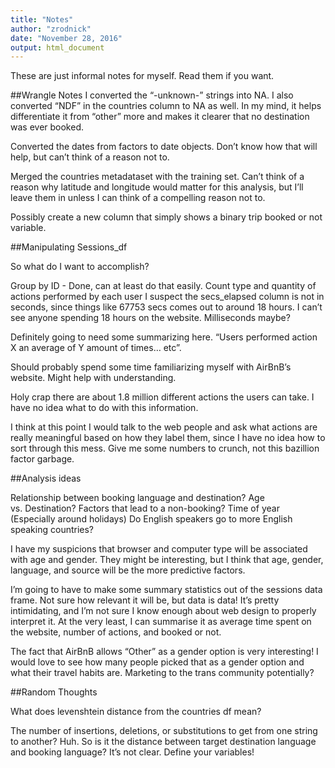 ```yaml
---
title: "Notes"
author: "zrodnick"
date: "November 28, 2016"
output: html_document
---
```

These are just informal notes for myself. Read them if you want. 

##Wrangle Notes
I converted the "-unknown-" strings into NA. I also converted "NDF" in the countries column to NA as well. In my mind, it helps differentiate it from "other" more and makes it clearer that no destination was ever booked. 

Converted the dates from factors to date objects. Don't know how that will help, but can't think of a reason not to. 

Merged the countries metadataset with the training set. Can't think of a reason why latitude and longitude would matter for this analysis, but I'll leave them in unless I can think of a compelling reason not to. 

Possibly create a new column that simply shows a binary trip booked or not variable. 

##Manipulating Sessions_df

So what do I want to accomplish?

Group by ID - Done, can at least do that easily.
Count type and quantity of actions performed by each user
I suspect the secs_elapsed column is not in seconds, since things like 67753 secs comes out to around 18 hours. I can't see anyone spending 18 hours on the website. Milliseconds maybe? 

Definitely going to need some summarizing here. "Users performed action X an average of Y amount of times... etc". 

Should probably spend some time familiarizing myself with AirBnB's website. Might help with understanding. 

Holy crap there are about 1.8 million different actions the users can take. I have no idea what to do with this information. 

I think at this point I would talk to the web people and ask what actions are really meaningful based on how they label them, since I have no idea how to sort through this mess. Give me some numbers to crunch, not this bazillion factor garbage. 

##Analysis ideas

Relationship between booking language and destination?
Age vs. Destination?
Factors that lead to a non-booking?
Time of year (Especially around holidays)
Do English speakers go to more English speaking countries?

I have my suspicions that browser and computer type will be associated with age and gender. They might be interesting, but I think that age, gender, language, and source will be the more predictive factors. 

I'm going to have to make some summary statistics out of the sessions data frame. Not sure how relevant it will be, but data is data! It's pretty intimidating, and I'm not sure I know enough about web design to properly interpret it. At the very least, I can summarise it as average time spent on the website, number of actions, and booked or not.  

The fact that AirBnB allows "Other" as a gender option is very interesting! I would love to see how many people picked that as a gender option and what their travel habits are. Marketing to the trans community potentially?


##Random Thoughts

What does levenshtein distance from the countries df mean? 

The number of insertions, deletions, or substitutions to get from one string to another? Huh. So is it the distance between target destination language and booking language? It's not clear. Define your variables!

